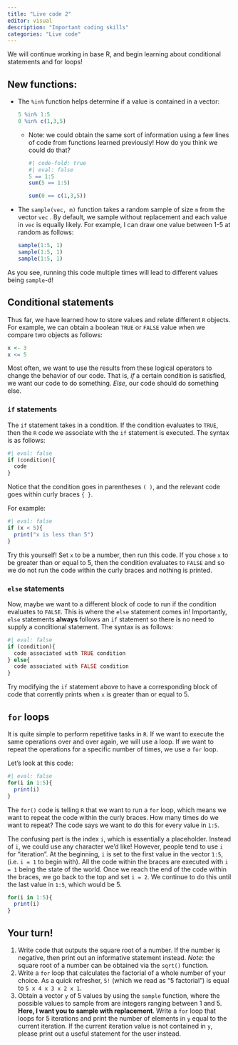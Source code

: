 ```yaml
---
title: "Live code 2"
editor: visual
description: "Important coding skills"
categories: "Live code"
---
```


We will continue working in base R, and begin learning about conditional statements and for loops!

## New functions:

-   The `%in%` function helps determine if a value is contained in a vector:

    ```r
    5 %in% 1:5
    0 %in% c(1,3,5)
    ```

    -   Note: we could obtain the same sort of information using a few lines of code from functions learned previously! How do you think we could do that?

        ```r
        #| code-fold: true
        #| eval: false
        5 == 1:5
        sum(5 == 1:5)

        sum(0 == c(1,3,5))
        ```

-   The `sample(vec, m)` function takes a random sample of size `m` from the vector `vec` . By default, we sample without replacement and each value in `vec` is equally likely. For example, I can draw one value between 1-5 at random as follows:

    ```r
    sample(1:5, 1)
    sample(1:5, 1)
    sample(1:5, 1)
    ```

As you see, running this code multiple times will lead to different values being `sample`-d!

## Conditional statements

Thus far, we have learned how to store values and relate different `R` objects. For example, we can obtain a boolean `TRUE` or `FALSE` value when we compare two objects as follows:

```r
x <- 3
x <= 5
```

Most often, we want to use the results from these logical operators to change the behavior of our code. That is, *if* a certain condition is satisfied, we want our code to do something. *Else*, our code should do something else.

### `if` statements

The `if` statement takes in a condition. If the condition evaluates to `TRUE`, then the `R` code we associate with the `if` statement is executed. The syntax is as follows:

```r
#| eval: false
if (condition){
  code
}
```

Notice that the condition goes in parentheses `( )`, and the relevant code goes within curly braces `{ }`.

For example:

```r
#| eval: false
if (x < 5){
  print("x is less than 5")
}
```

Try this yourself! Set `x` to be a number, then run this code. If you chose `x` to be greater than or equal to 5, then the condition evaluates to `FALSE` and so we do not run the code within the curly braces and nothing is printed.

### `else` statements

Now, maybe we want to a different block of code to run if the condition evaluates to `FALSE`. This is where the `else` statement comes in! Importantly, `else` statements **always** follows an `if` statement so there is no need to supply a conditional statement. The syntax is as follows:

```r
#| eval: false
if (condition){
  code associated with TRUE condition
} else{
  code associated with FALSE condition
}
```

Try modifying the `if` statement above to have a corresponding block of code that corrently prints when `x` is greater than or equal to 5.

## `for` loops

It is quite simple to perform repetitive tasks in `R`. If we want to execute the same operations over and over again, we will use a loop. If we want to repeat the operations for a specific number of times, we use a `for` loop.

Let's look at this code:

```r
#| eval: false
for(i in 1:5){
  print(i)
}
```

The `for()` code is telling `R` that we want to run a `for` loop, which means we want to repeat the code within the curly braces. How many times do we want to repeat? The code says we want to do this for every value in `1:5`.

The confusing part is the index `i`, which is essentially a placeholder. Instead of `i`, we could use any character we'd like! However, people tend to use `i` for "iteration". At the beginning, `i` is set to the first value in the vector `1:5`, (i.e. `i = 1` to begin with). All the code within the braces are executed with `i = 1` being the state of the world. Once we reach the end of the code within the braces, we go back to the top and set `i = 2`. We continue to do this until the last value in `1:5`, which would be 5.

```r
for(i in 1:5){
  print(i)
}
```

## Your turn!

1.  Write code that outputs the square root of a number. If the number is negative, then print out an informative statement instead. *Note*: the square root of a number can be obtained via the `sqrt()` function.
2.  Write a `for` loop that calculates the factorial of a whole number of your choice. As a quick refresher, `5!` (which we read as "5 factorial") is equal to `5 x 4 x 3 x 2 x 1`.
3.  Obtain a vector `y` of 5 values by using the `sample` function, where the possible values to sample from are integers ranging between 1 and 5. **Here, I want you to sample with replacement**. Write a `for` loop that loops for 5 iterations and print the number of elements in `y` equal to the current iteration. If the current iteration value is not contained in `y`, please print out a useful statement for the user instead.
